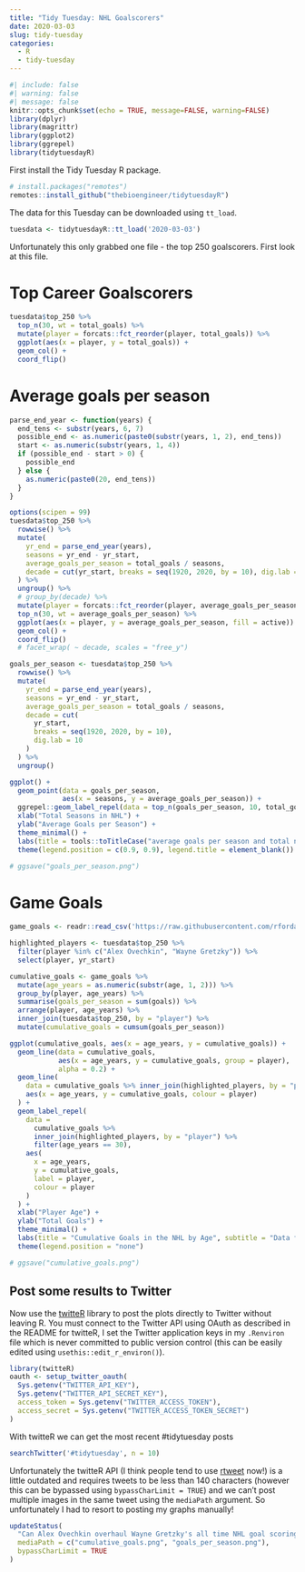 ```yaml
---
title: "Tidy Tuesday: NHL Goalscorers"
date: 2020-03-03
slug: tidy-tuesday
categories:
  - R
  - tidy-tuesday
---
```


```r
#| include: false
#| warning: false
#| message: false
knitr::opts_chunk$set(echo = TRUE, message=FALSE, warning=FALSE)
library(dplyr)
library(magrittr)
library(ggplot2)
library(ggrepel)
library(tidytuesdayR)
```

First install the Tidy Tuesday R package.

```r
# install.packages("remotes")
remotes::install_github("thebioengineer/tidytuesdayR")
```

The data for this Tuesday can be downloaded using `tt_load`.

```r
tuesdata <- tidytuesdayR::tt_load('2020-03-03')
```

Unfortunately this only grabbed one file - the top 250 goalscorers. First look at this file.

# Top Career Goalscorers

```r
tuesdata$top_250 %>% 
  top_n(30, wt = total_goals) %>% 
  mutate(player = forcats::fct_reorder(player, total_goals)) %>% 
  ggplot(aes(x = player, y = total_goals)) +
  geom_col() +
  coord_flip() 
```

# Average goals per season

```r
parse_end_year <- function(years) {
  end_tens <- substr(years, 6, 7)
  possible_end <- as.numeric(paste0(substr(years, 1, 2), end_tens))
  start <- as.numeric(substr(years, 1, 4))
  if (possible_end - start > 0) {
    possible_end
  } else {
    as.numeric(paste0(20, end_tens))
  }
}

options(scipen = 99)
tuesdata$top_250 %>%
  rowwise() %>% 
  mutate(
    yr_end = parse_end_year(years),
    seasons = yr_end - yr_start,
    average_goals_per_season = total_goals / seasons,
    decade = cut(yr_start, breaks = seq(1920, 2020, by = 10), dig.lab = 10)
  ) %>% 
  ungroup() %>% 
  # group_by(decade) %>% 
  mutate(player = forcats::fct_reorder(player, average_goals_per_season)) %>% 
  top_n(30, wt = average_goals_per_season) %>%
  ggplot(aes(x = player, y = average_goals_per_season, fill = active)) +
  geom_col() +
  coord_flip()
  # facet_wrap( ~ decade, scales = "free_y")
```

```r
goals_per_season <- tuesdata$top_250 %>%
  rowwise() %>%
  mutate(
    yr_end = parse_end_year(years),
    seasons = yr_end - yr_start,
    average_goals_per_season = total_goals / seasons,
    decade = cut(
      yr_start,
      breaks = seq(1920, 2020, by = 10),
      dig.lab = 10
    )
  ) %>%
  ungroup()

ggplot() +
  geom_point(data = goals_per_season,
             aes(x = seasons, y = average_goals_per_season)) +
  ggrepel::geom_label_repel(data = top_n(goals_per_season, 10, total_goals), aes(x = seasons, y = average_goals_per_season, label = paste(player, total_goals), fill = active)) +
  xlab("Total Seasons in NHL") +
  ylab("Average Goals per Season") +
  theme_minimal() +
  labs(title = tools::toTitleCase("average goals per season and total number of seasons \nfor the top 250 NHL Goal Scorers"), subtitle = "Top 10 all-time goal scorers are labelled") +
  theme(legend.position = c(0.9, 0.9), legend.title = element_blank())

# ggsave("goals_per_season.png")
```

# Game Goals

```r
game_goals <- readr::read_csv('https://raw.githubusercontent.com/rfordatascience/tidytuesday/master/data/2020/2020-03-03/game_goals.csv')
```

```r
highlighted_players <- tuesdata$top_250 %>% 
  filter(player %in% c("Alex Ovechkin", "Wayne Gretzky")) %>% 
  select(player, yr_start)

cumulative_goals <- game_goals %>% 
  mutate(age_years = as.numeric(substr(age, 1, 2))) %>% 
  group_by(player, age_years) %>% 
  summarise(goals_per_season = sum(goals)) %>% 
  arrange(player, age_years) %>% 
  inner_join(tuesdata$top_250, by = "player") %>% 
  mutate(cumulative_goals = cumsum(goals_per_season))

ggplot(cumulative_goals, aes(x = age_years, y = cumulative_goals)) +
  geom_line(data = cumulative_goals,
            aes(x = age_years, y = cumulative_goals, group = player),
            alpha = 0.2) +
  geom_line(
    data = cumulative_goals %>% inner_join(highlighted_players, by = "player"),
    aes(x = age_years, y = cumulative_goals, colour = player)
  ) +
  geom_label_repel(
    data =
      cumulative_goals %>%
      inner_join(highlighted_players, by = "player") %>% 
      filter(age_years == 30),
    aes(
      x = age_years,
      y = cumulative_goals,
      label = player,
      colour = player
    )
  ) +
  xlab("Player Age") +
  ylab("Total Goals") +
  theme_minimal() +
  labs(title = "Cumulative Goals in the NHL by Age", subtitle = "Data from 42 of the all time 250 NHL scorers who started their career since game-level \ndata became available in 1979/80 season.") +
  theme(legend.position = "none")

# ggsave("cumulative_goals.png")
```

## Post some results to Twitter

Now use the [twitteR](https://cran.r-project.org/web/packages/twitteR/README.html) library to post the plots directly to Twitter without leaving R. You must connect to the Twitter API using OAuth as described in the README for twitteR, I set the Twitter application keys in my `.Renviron` file which is never committed to public version control (this can be easily edited using `usethis::edit_r_environ()`).

```r
library(twitteR)
oauth <- setup_twitter_oauth(
  Sys.getenv("TWITTER_API_KEY"),
  Sys.getenv("TWITTER_API_SECRET_KEY"),
  access_token = Sys.getenv("TWITTER_ACCESS_TOKEN"),
  access_secret = Sys.getenv("TWITTER_ACCESS_TOKEN_SECRET")
)
```

With twitteR we can get the most recent #tidytuesday posts

```r
searchTwitter('#tidytuesday', n = 10)
```

Unfortunately the twitteR API (I think people tend to use [rtweet](https://rtweet.info) now!) is a little outdated and requires tweets to be less than 140 characters (however this can be bypassed using `bypassCharLimit = TRUE`) and we can't post multiple images in the same tweet using the `mediaPath` argument. So unfortunately I had to resort to posting my graphs manually!

```r
updateStatus(
  "Can Alex Ovechkin overhaul Wayne Gretzky's all time NHL goal scoring record. It appears as if Wayne slowed down in the latter years of his career. #rstats #TidyTuesday",
  mediaPath = c("cumulative_goals.png", "goals_per_season.png"),
  bypassCharLimit = TRUE
)
```

